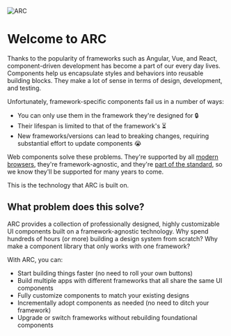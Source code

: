 
<Meta title="Introduction"/>

<img src='arc-red.svg' alt="ARC" />

# Welcome to ARC

Thanks to the popularity of frameworks such as Angular, Vue, and React, component-driven development has become a part of our every day lives.
Components help us encapsulate styles and behaviors into reusable building blocks.
They make a lot of sense in terms of design, development, and testing.

Unfortunately, framework-specific components fail us in a number of ways:

* You can only use them in the framework they're designed for 🔒
* Their lifespan is limited to that of the framework's ⏳
* New frameworks/versions can lead to breaking changes, requiring substantial effort to update components 😭

Web components solve these problems.
They're supported by all [modern browsers](https://caniuse.com/custom-elementsv1), they're framework-agnostic, and they're [part of the standard](https://developer.mozilla.org/en-US/docs/Web/Web_Components),
so we know they'll be supported for many years to come.

This is the technology that ARC is built on.

## What problem does this solve?

ARC provides a collection of professionally designed, highly customizable UI components built on a framework-agnostic technology.
Why spend hundreds of hours (or more) building a design system from scratch?
Why make a component library that only works with one framework?

With ARC, you can:

* Start building things faster (no need to roll your own buttons)
* Build multiple apps with different frameworks that all share the same UI components
* Fully customize components to match your existing designs
* Incrementally adopt components as needed (no need to ditch your framework)
* Upgrade or switch frameworks without rebuilding foundational components
